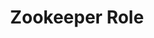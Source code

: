 ---
id: "sd_hard_mc_007"
questionType: "MULTIPLE_CHOICE"
title: "Zookeeper Role"
description: "What is Apache Zookeeper primarily used for?"
difficulty: "HARD"
category: "System Design"
options:
  - "Data storage"
  - "Service discovery and coordination"
  - "Load balancing"
  - "Message queuing"
correctAnswer: 1
---